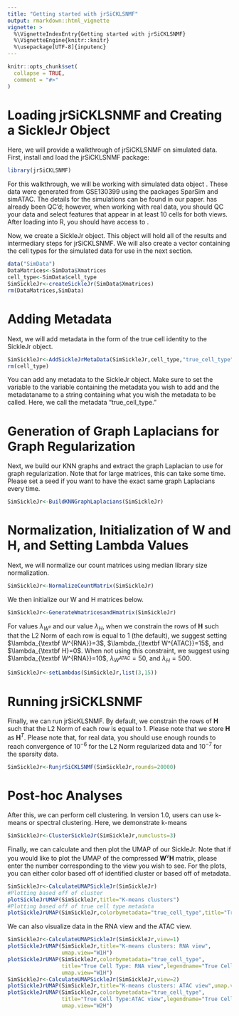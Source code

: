 ```yaml
---
title: "Getting started with jrSiCKLSNMF"
output: rmarkdown::html_vignette
vignette: >
  %\VignetteIndexEntry{Getting started with jrSiCKLSNMF}
  %\VignetteEngine{knitr::knitr}
  %\usepackage[UTF-8]{inputenc}
---
```


```r
knitr::opts_chunk$set(
  collapse = TRUE,
  comment = "#>"
)
```

# Loading jrSiCKLSNMF and Creating a SickleJr Object
Here, we will provide a walkthrough of jrSiCKLSNMF on simulated data. First, install and load the jrSiCKLSNMF package:

```r
library(jrSiCKLSNMF)
```

For this walkthrough, we will be working with simulated data object \textsc{SimData}. These data were generated from GSE130399 using the packages SparSim and simATAC. The details for the simulations can be found in our paper. \textsc{SimData} has already been QC'd; however, when working with real data, you should QC your data and select features that appear in at least 10 cells for both views. After loading \textsc{jrSiCKLSNMF} into R, you should have access to \textsc{SimData}.

Now, we create a SickleJr object. This object will hold all of the results and intermediary steps for jrSiCKLSNMF. We will also create a vector containing the cell types for the simulated data for use in the next section.

```r
data("SimData")
DataMatrices<-SimData$Xmatrices
cell_type<-SimData$cell_type
SimSickleJr<-createSickleJr(SimData$Xmatrices)
rm(DataMatrices,SimData)
```

# Adding Metadata

Next, we will add metadata in the form of the true cell identity to the SickleJr object.

```r
SimSickleJr<-AddSickleJrMetaData(SimSickleJr,cell_type,"true_cell_type")
rm(cell_type)
```

You can add any metadata to the SickleJr object. Make sure to set the variable \textsc{metadata} to the variable containing the metadata you wish to add and the metadataname to a string containing what you wish the metadata to be called. Here, we call the metadata "true_cell_type." 

# Generation of Graph Laplacians for Graph Regularization

Next, we build our KNN graphs and extract the graph Laplacian to use for graph regularization. Note that for large matrices, this can take some time. Please set a seed if you want to have the exact same graph Laplacians every time.

```r
SimSickleJr<-BuildKNNGraphLaplacians(SimSickleJr)
```

# Normalization, Initialization of W and H, and Setting Lambda Values

Next, we will normalize our count matrices using median library size normalization.

```r
SimSickleJr<-NormalizeCountMatrix(SimSickleJr)
```

We then initialize our W and H matrices below.

```r
SimSickleJr<-GenerateWmatricesandHmatrix(SimSickleJr)
```

For values $\lambda_{W^v}$ and our value $\lambda_H$, when we constrain the rows of $\textbf{H}$ such that the L2 Norm of each row is equal to 1 (the default), we suggest setting $\lambda_{\textbf W^{RNA}}=3$, $\lambda_{\textbf W^{ATAC}}=15$, and $\lambda_{\textbf H}=0$. When not using this constraint, we suggest using $\lambda_{\textbf W^{RNA}}=10$, $\lambda_{W^{ATAC}}=50$, and $\lambda_{H}=500$. 

```r
SimSickleJr<-setLambdas(SimSickleJr,list(3,15))
```

# Running jrSiCKLSNMF

Finally, we can run jrSicKLSNMF. By default, we constrain the rows of $\textbf{H}$ such that the L2 Norm of each row is equal to 1. Please note that we store $\textbf{H}$ as $\textbf{H}^T$. Please note that, for real data, you should use enough rounds to reach convergence of $10^{-6}$ for the L2 Norm regularized data and $10^{-7}$ for the sparsity data.

```r
SimSickleJr<-RunjrSiCKLSNMF(SimSickleJr,rounds=20000)
```
# Post-hoc Analyses

After this, we can perform cell clustering. In version 1.0, users can use k-means or spectral clustering. Here, we demonstrate k-means

```r
SimSickleJr<-ClusterSickleJr(SimSickleJr,numclusts=3)
```

Finally, we can calculate and then plot the UMAP of our SickleJr. Note that if you would like to plot the UMAP of the compressed $\mathbf{W}^v\mathbf{H}$ matrix, please enter the number corresponding to the view you wish to see. For the plots, you can either color based off of identified cluster or based off of metadata.

```r
SimSickleJr<-CalculateUMAPSickleJr(SimSickleJr)
#Plotting based off of cluster
plotSickleJrUMAP(SimSickleJr,title="K-means clusters")
#Plotting based off of true cell type metadata
plotSickleJrUMAP(SimSickleJr,colorbymetadata="true_cell_type",title="True Cell Types",legendname="True Cell Types")
```

We can also visualize data in the RNA view and the ATAC view. 

```r
SimSickleJr<-CalculateUMAPSickleJr(SimSickleJr,view=1)
plotSickleJrUMAP(SimSickleJr,title="K-means clusters: RNA view",
                 umap.view="W1H")
plotSickleJrUMAP(SimSickleJr,colorbymetadata="true_cell_type",
                 title="True Cell Type: RNA view",legendname="True Cell Types",
                 umap.view="W1H")
SimSickleJr<-CalculateUMAPSickleJr(SimSickleJr,view=2)
plotSickleJrUMAP(SimSickleJr,title="K-means clusters: ATAC view",umap.view="W2H")
plotSickleJrUMAP(SimSickleJr,colorbymetadata="true_cell_type",
                 title="True Cell Type:ATAC view",legendname="True Cell Types",
                 umap.view="W2H")
```
